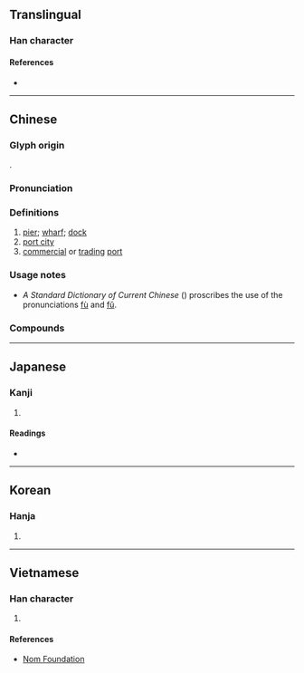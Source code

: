 {{character info/new}}
==Translingual==

===Han character===
{{Han char|rn=32|rad=土|as=08|sn=11|four=47147|canj=GHRJ|ids=⿰土阜}}

====References====
* {{Han ref|kx=0230.220|dkj=05161|dj=0466.300|hdz=10454.060|uh=57E0|ud=22496|bh=B0F0|bd=45296}}

----

==Chinese==
{{zh-forms}}

===Glyph origin===
{{Han etym}}
{{Han compound|土|阜|ls=psc|c1=s|c2=p|t1=earth}}.

===Pronunciation===
{{zh-pron
|m=bù,fù,1nb=standard in Mainland,1nc=standard in Taiwan,2nb=variant in Mainland,2nc=variant in Taiwan
|c=fau6,bou6
|h=pfs=
|md=
|mn=po͘
|w=
|mc=
|oc=y
|cat=n
}}

===Definitions===
{{zh-hanzi}}

# [[pier]]; [[wharf]]; [[dock]]
# [[port city]]
# [[commercial]] or [[trading]] [[port]]

===Usage notes===
* ''A Standard Dictionary of Current Chinese'' ({{w2|zh|现代汉语规范词典}}) proscribes the use of the pronunciations [[fù]] and [[fǔ]].

===Compounds===
{{zh-der|華埠:Chinatown|商埠|外埠|埠稅|埠頭|港埠|本埠|河埠|船埠|橫埠|官埠橋|李埠|倉埠|埠河|長江埠|宋埠|草埠湖}}

----

==Japanese==

===Kanji===
{{ja-kanji|grade=|rs=土08}}

# {{defn|lang=ja|sort=土08}}

====Readings====
* {{ja-readings
|goon=ぶ
|kanon=ほ
|kanyoon=ふ
|kun=つか-, はとば-
}}

----

==Korean==

===Hanja===
{{ko-hanja|hangeul=부|rv=bu|mr=pu}}

# {{defn|lang=ko|sort=土08}}

----

==Vietnamese==

===Han character===
{{vi-hantu|[[phụ]]|rs=土08}}

# {{defn|lang=vi|sort=土08}}

====References====
* [http://nomfoundation.org/common/nom_details.php?codepoint=57e0 Nom Foundation]